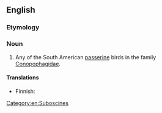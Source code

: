 ==English==
{{wikipedia}}

===Etymology===
{{compound|en|gnat|eater}}

===Noun===
{{en-noun}}

# Any of the South American [[passerine]] birds in the family [[Conopophagidae]].

====Translations====
{{trans-top|any of the South American passerine bird in the family ''Conopophagidae''}}
* Finnish: {{t|fi|töpökkä}}
{{trans-mid}}
{{trans-bottom}}

[[Category:en:Suboscines]]